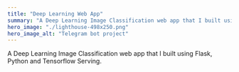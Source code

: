 ```yaml
---
title: "Deep Learning Web App"
summary: "A Deep Learning Image Classification web app that I built using Flask, Python and Tensorflow Serving."
hero_image: "./lighthouse-498x250.png"
hero_image_alt: "Telegram bot project"
---
```

A Deep Learning Image Classification web app that I built using Flask, Python and Tensorflow Serving.